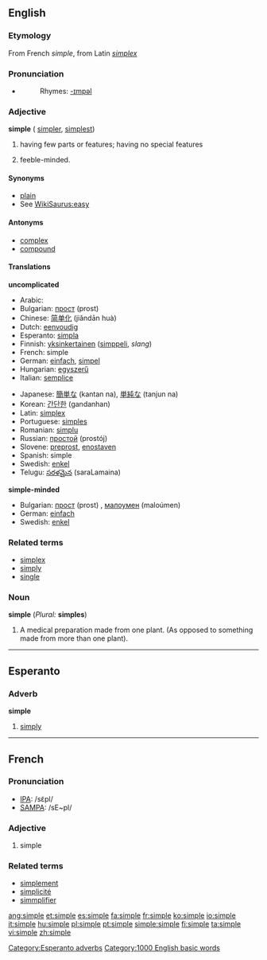 ==English==

{{rank|smile|walk|places|709|simple|fresh|noble|appearance}}

===Etymology===
From French ''simple'', from Latin ''[[simplex]]''

===Pronunciation===
*{{audio|en-us-simple.ogg|Audio (US)}}
*:Rhymes: [[Rhymes:English:-ɪmpəl|-ɪmpəl]]

===Adjective===
'''simple''' ({{compare}} [[simpler]], {{super}} [[simplest]])
#having few parts or features; having no special features
# {{colloquial}} feeble-minded.

====Synonyms====
*[[plain]]
*See [[WikiSaurus:easy]]

====Antonyms====
*[[complex]]
*[[compound]]

====Translations====
'''uncomplicated'''
{{top}}
*Arabic: {{ARchar|[[بسيط]]}} {{IPAchar|(basíeʈ)}}
*Bulgarian: [[прост]] (prost) {{m}}
*Chinese: [[简单化]] (jiǎndān huà)
*Dutch: [[eenvoudig]]
*Esperanto: [[simpla]]
*Finnish: [[yksinkertainen]] ([[simppeli]], ''slang'')
*French: simple
*German: [[einfach]], [[simpel]]
*Hungarian: [[egyszerű]]
*Italian: [[semplice]]
{{mid}}
*Japanese: [[簡単な]] (kantan na), [[単純な]] (tanjun na)
*Korean: [[간단한]] (gandanhan)
*Latin: [[simplex]]
*Portuguese: [[simples]]
*Romanian: [[simplu]]
*Russian: [[простой]] (prostój) {{m}}
*Slovene: [[preprost]], [[enostaven]]
*Spanish: simple
*Swedish: [[enkel]]
*Telugu: [[సరళమైన]] (saraLamaina)
{{bottom}}

'''simple-minded'''
*Bulgarian: [[прост]] (prost) {{m}}, [[малоумен]] (maloúmen) {{m}}
*German: [[einfach]]
*Swedish: [[enkel]]

===Related terms===
*[[simplex]]
*[[simply]]
*[[single]]

===Noun===
'''simple''' (''Plural:'' '''simples''')

#A medical preparation made from one plant. (As opposed to something made from more than one plant).


----

==Esperanto==
===Adverb===
'''simple'''
# [[simply]]

[[Category:Esperanto adverbs]]

----

==French==

===Pronunciation===
*[[w:IPA|IPA]]: /sɛ̃pl/
*[[w:SAMPA|SAMPA]]: /sE~pl/

===Adjective===
{{fr-infl-adj|sm=simple|sf=simple|pm=simples|pf=simples|smp=sɛ̃pl|sfp=sɛ̃pl|pmp=sɛ̃pl|pfp=sɛ̃pl}}

# simple

===Related terms===
*[[simplement]]
*[[simplicité]]
*[[simmplifier]]

[[Category:1000 English basic words]]

[[ang:simple]]
[[et:simple]]
[[es:simple]]
[[fa:simple]]
[[fr:simple]]
[[ko:simple]]
[[io:simple]]
[[it:simple]]
[[hu:simple]]
[[pl:simple]]
[[pt:simple]]
[[simple:simple]]
[[fi:simple]]
[[ta:simple]]
[[vi:simple]]
[[zh:simple]]